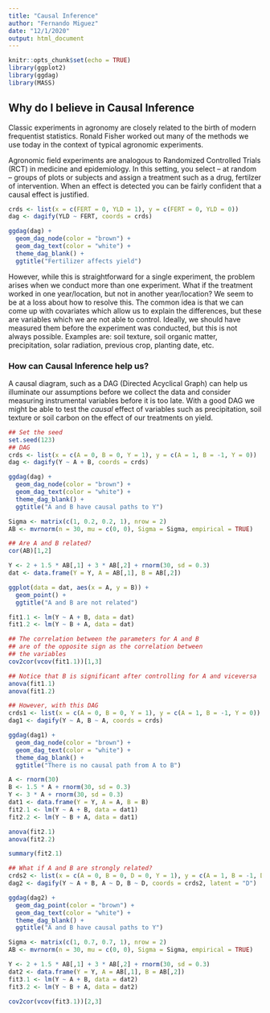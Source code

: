 ```yaml
---
title: "Causal Inference"
author: "Fernando Miguez"
date: "12/1/2020"
output: html_document
---
```


```r
knitr::opts_chunk$set(echo = TRUE)
library(ggplot2)
library(ggdag)
library(MASS)
```

## Why do I believe in Causal Inference 

Classic experiments in agronomy are closely related to the birth of modern frequentist statistics. Ronald Fisher worked out many of the methods we use today in the context of typical agronomic experiments. 

Agronomic field experiments are analogous to Randomized Controlled Trials (RCT) in medicine and epidemiology. In this setting, you select -- at random -- groups of plots or subjects and assign a treatment such as a drug, fertilzer of intervention. When an effect is detected you can be fairly confident that a causal effect is justified.

```r
crds <- list(x = c(FERT = 0, YLD = 1), y = c(FERT = 0, YLD = 0))
dag <- dagify(YLD ~ FERT, coords = crds)

ggdag(dag) + 
  geom_dag_node(color = "brown") + 
  geom_dag_text(color = "white") + 
  theme_dag_blank() + 
  ggtitle("Fertilizer affects yield")
```

However, while this is straightforward for a single experiment, the problem arises when we conduct more than one experiment. What if the treatment worked in one year/location, but not in another year/location? We seem to be at a loss about how to resolve this. The common idea is that we can come up with covariates which allow us to explain the differences, but these are variables which we are not able to control. Ideally, we should have measured them before the experiment was conducted, but this is not always possible. Examples are: soil texture, soil organic matter, precipitation, solar radiation, previous crop, planting date, etc.

### How can Causal Inference help us?

A causal diagram, such as a DAG (Directed Acyclical Graph) can help us illuminate our assumptions before we collect the data and consider measuring instrumental variables before it is too late. With a good DAG we might be able to test the *causal* effect of variables such as precipitation, soil texture or soil carbon on the effect of our treatments on yield. 

```r
## Set the seed
set.seed(123)
## DAG
crds <- list(x = c(A = 0, B = 0, Y = 1), y = c(A = 1, B = -1, Y = 0))
dag <- dagify(Y ~ A + B, coords = crds)

ggdag(dag) + 
  geom_dag_node(color = "brown") + 
  geom_dag_text(color = "white") + 
  theme_dag_blank() + 
  ggtitle("A and B have causal paths to Y")

Sigma <- matrix(c(1, 0.2, 0.2, 1), nrow = 2)
AB <- mvrnorm(n = 30, mu = c(0, 0), Sigma = Sigma, empirical = TRUE)

## Are A and B related?
cor(AB)[1,2]

Y <- 2 + 1.5 * AB[,1] + 3 * AB[,2] + rnorm(30, sd = 0.3)
dat <- data.frame(Y = Y, A = AB[,1], B = AB[,2])

ggplot(data = dat, aes(x = A, y = B)) + 
  geom_point() + 
  ggtitle("A and B are not related")

fit1.1 <- lm(Y ~ A + B, data = dat)
fit1.2 <- lm(Y ~ B + A, data = dat)

## The correlation between the parameters for A and B
## are of the opposite sign as the correlation between 
## the variables
cov2cor(vcov(fit1.1))[1,3]

## Notice that B is significant after controlling for A and viceversa
anova(fit1.1)
anova(fit1.2)

## However, with this DAG
crds1 <- list(x = c(A = 0, B = 0, Y = 1), y = c(A = 1, B = -1, Y = 0))
dag1 <- dagify(Y ~ A, B ~ A, coords = crds)

ggdag(dag1) + 
  geom_dag_node(color = "brown") + 
  geom_dag_text(color = "white") + 
  theme_dag_blank() + 
  ggtitle("There is no causal path from A to B")

A <- rnorm(30)
B <- 1.5 * A + rnorm(30, sd = 0.3)
Y <- 3 * A + rnorm(30, sd = 0.3)
dat1 <- data.frame(Y = Y, A = A, B = B)
fit2.1 <- lm(Y ~ A + B, data = dat1)
fit2.2 <- lm(Y ~ B + A, data = dat1)

anova(fit2.1)
anova(fit2.2)

summary(fit2.1)

## What if A and B are strongly related?
crds2 <- list(x = c(A = 0, B = 0, D = 0, Y = 1), y = c(A = 1, B = -1, D = 0, Y = 0))
dag2 <- dagify(Y ~ A + B, A ~ D, B ~ D, coords = crds2, latent = "D")

ggdag(dag2) + 
  geom_dag_point(color = "brown") + 
  geom_dag_text(color = "white") + 
  theme_dag_blank() + 
  ggtitle("A and B have causal paths to Y")

Sigma <- matrix(c(1, 0.7, 0.7, 1), nrow = 2)
AB <- mvrnorm(n = 30, mu = c(0, 0), Sigma = Sigma, empirical = TRUE)

Y <- 2 + 1.5 * AB[,1] + 3 * AB[,2] + rnorm(30, sd = 0.3)
dat2 <- data.frame(Y = Y, A = AB[,1], B = AB[,2])
fit3.1 <- lm(Y ~ A + B, data = dat2)
fit3.2 <- lm(Y ~ B + A, data = dat2)

cov2cor(vcov(fit3.1))[2,3]
```
